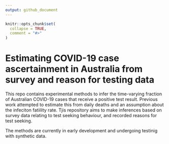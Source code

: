```yaml
---
output: github_document
---
```


<!-- README.md is generated from README.Rmd. Please edit that file -->

```r
knitr::opts_chunk$set(
  collapse = TRUE,
  comment = "#>"
)
```

# Estimating COVID-19 case ascertainment in Australia from survey and reason for testing data

<!-- badges: start -->
<!-- badges: end -->

This repo contains experimental methods to infer the time-varying fraction of Australian COVID-19 cases that receive a positive test result. Previous work attempted to estimate this from daily deaths and an assumption about the infeciton fatiility rate. Tjis repository aims to make inferences based on survey data relating to test seeking behaviour, and recorded reasons for test seeking.

The methods are currently in early development and undergoing testinig with synthetic data.
